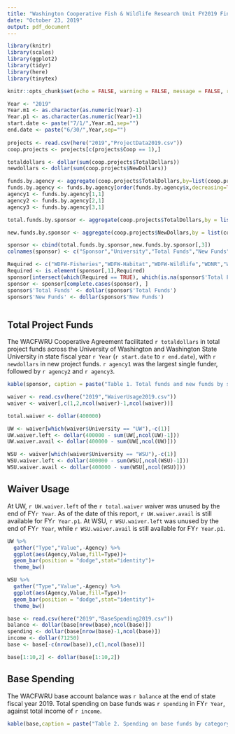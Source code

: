 ```yaml
---
title: "Washington Cooperative Fish & Wildlife Research Unit FY2019 Financial Report"
date: "October 23, 2019"
output: pdf_document
---
```


```r

library(knitr)
library(scales)
library(ggplot2)
library(tidyr)
library(here)
library(tinytex)
```

```r
knitr::opts_chunk$set(echo = FALSE, warning = FALSE, message = FALSE, results = 'asis', fig.width = 4, fig.height = 3.5)

Year <- "2019"
Year.m1 <- as.character(as.numeric(Year)-1)
Year.p1 <- as.character(as.numeric(Year)+1)
start.date <- paste("7/1/",Year.m1,sep="")
end.date <- paste("6/30/",Year,sep="")
  
projects <- read.csv(here("2019","ProjectData2019.csv"))
coop.projects <- projects[c(projects$Coop == 1),]

totaldollars <- dollar(sum(coop.projects$TotalDollars))
newdollars <- dollar(sum(coop.projects$NewDollars))

funds.by.agency <- aggregate(coop.projects$TotalDollars,by=list(coop.projects$ParentAgency), FUN = sum)
funds.by.agency <- funds.by.agency[order(funds.by.agency$x,decreasing=TRUE),]
agency1 <- funds.by.agency[1,1]
agency2 <- funds.by.agency[2,1]
agency3 <- funds.by.agency[3,1]

total.funds.by.sponsor <- aggregate(coop.projects$TotalDollars,by = list(coop.projects$Sponsor,coop.projects$University),FUN=sum, drop = FALSE)

new.funds.by.sponsor <- aggregate(coop.projects$NewDollars,by = list(coop.projects$Sponsor,coop.projects$University),FUN=sum, drop = FALSE)

sponsor <- cbind(total.funds.by.sponsor,new.funds.by.sponsor[,3])
colnames(sponsor) <- c("Sponsor","University","Total Funds","New Funds")

Required <- c("WDFW-Fisheries","WDFW-Habitat","WDFW-Wildlife","WDNR","WDOE")
Required <- is.element(sponsor[,1],Required)
sponsor[intersect(which(Required == TRUE), which(is.na(sponsor$'Total Funds'==TRUE))),c(3,4)] <- 0
sponsor <- sponsor[complete.cases(sponsor), ]
sponsor$'Total Funds' <- dollar(sponsor$'Total Funds')
sponsor$'New Funds' <- dollar(sponsor$'New Funds')



```

## Total Project Funds

The WACFWRU Cooperative Agreement facilitated `r totaldollars` in total project funds across the University of Washington and Washington State University in state fiscal year `r Year` (`r start.date` to `r end.date`), with `r newdollars` in new project funds. `r agency1` was the largest single funder, followed by `r agency2` and `r agency3`.


```r

kable(sponsor, caption = paste("Table 1. Total funds and new funds by sponsor and university in FY",Year,sep=""))

waiver <- read.csv(here("2019","WaiverUsage2019.csv"))
waiver <- waiver[,c(1,2,ncol(waiver)-1,ncol(waiver))]

total.waiver <- dollar(400000)

UW <- waiver[which(waiver$University == "UW"),-c(1)]
UW.waiver.left <- dollar(400000 - sum(UW[,ncol(UW)-1]))
UW.waiver.avail <- dollar(400000 - sum(UW[,ncol(UW)]))

WSU <- waiver[which(waiver$University == "WSU"),-c(1)]
WSU.waiver.left <- dollar(400000 - sum(WSU[,ncol(WSU)-1]))
WSU.waiver.avail <- dollar(400000 - sum(WSU[,ncol(WSU)])) 

```

## Waiver Usage

At UW, `r UW.waiver.left` of the `r total.waiver` waiver was unused by the end of FY`r Year`. As of the date of this report, `r UW.waiver.avail` is still available for FY`r Year.p1`. At WSU, `r WSU.waiver.left` was unused by the end of FY`r Year`, while `r WSU.waiver.avail` is still available for FY`r Year.p1`.


```r

UW %>%
  gather("Type","Value",-Agency) %>%
  ggplot(aes(Agency,Value,fill=Type))+
  geom_bar(position = "dodge",stat="identity")+
  theme_bw()

```

```r

WSU %>%
  gather("Type","Value",-Agency) %>%
  ggplot(aes(Agency,Value,fill=Type))+
  geom_bar(position = "dodge",stat="identity")+
  theme_bw()

base <- read.csv(here("2019","BaseSpending2019.csv"))
balance <- dollar(base[nrow(base),ncol(base)])
spending <- dollar(base[nrow(base)-1,ncol(base)])
income <- dollar(71250)
base <- base[-c(nrow(base)),c(1,ncol(base))]

base[1:10,2] <- dollar(base[1:10,2])


```

## Base Spending

The WACFWRU base account balance was `r balance` at the end of state fiscal year 2019. Total spending on base funds was `r spending` in FY`r Year`, against total income of `r income`.

```r
kable(base,caption = paste("Table 2. Spending on base funds by category in FY",Year,sep=""))


```
